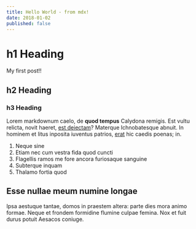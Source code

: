 ```yaml
---
title: Hello World - from mdx!
date: 2018-01-02
published: false
---
```

# h1 Heading
My first post!!
## h2 Heading
### h3 Heading

Lorem markdownum caelo, de **quod tempus** Calydona remigis. Est vultu relicta,
novit haeret, [est deiectam](http://tamen-nil.org/rapto.aspx)? Materque
Ichnobatesque abnuit. In hominem et litus inposita iuventus patrios,
[erat](http://quam-sibi.com/ab) hic caedis poenas; in.

1. Neque sine
2. Etiam nec cum vestra fida quod cuncti
3. Flagellis ramos me fore ancora furiosaque sanguine
4. Subterque inquam
5. Thalamo fortia quod

## Esse nullae meum numine longae

Ipsa aestuque tantae, domos in praestem altera: parte dies mora animo formae.
Neque et frondem formidine flumine culpae femina. Nox et fuit durus potuit
Aesacos coniuge.